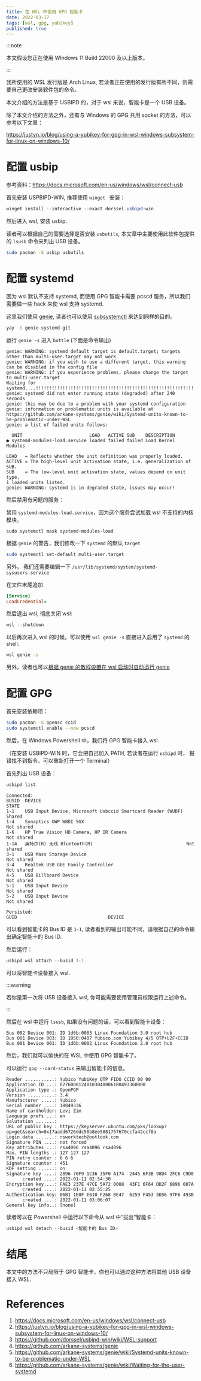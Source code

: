 ```yaml
---
title: 在 WSL 中使用 GPG 智能卡
date: 2022-03-17
tags: [wsl, gpg, yubikey]
published: true
---
```


:::note

本文假设您正在使用 WIndows 11 Build 22000 及以上版本。

:::

我所使用的 WSL 发行版是 Arch Linux, 若读者正在使用的发行版有所不同，则需要自己更改安装软件包的命令。

本文介绍的方法是基于 USBIPD 的，对于 wsl 来说，智能卡是一个 USB 设备。

除了本文介绍的方法之外，还有与 Windows 的 GPG 共用 socket 的方法，可以参考以下文章：

https://justyn.io/blog/using-a-yubikey-for-gpg-in-wsl-windows-subsystem-for-linux-on-windows-10/

# 配置 usbip

参考资料：https://docs.microsoft.com/en-us/windows/wsl/connect-usb

首先安装 USPBIPD-WIN, 推荐使用 `winget ` 安装：

```powershell
winget install --interactive --exact dorssel.usbipd-win
```

然后进入 wsl, 安装 usbip.

读者可以根据自己的需要选择是否安装 `usbutils`, 本文章中主要使用此软件包提供的 `lsusb` 命令来列出 USB 设备。

```zsh
sudo pacman -S usbip usbutils
```

# 配置 systemd

因为 wsl 默认不支持 systemd, 而使用 GPG 智能卡需要 pcscd 服务，所以我们需要做一些 hack 来使 wsl 支持 systemd.

这里我们使用 [genie](https://github.com/arkane-systems/genie), 读者也可以使用 [subsystemctl](https://github.com/sorah/subsystemctl) 来达到同样的目的。

```zsh
yay -S genie-systemd-git
```

运行 `genie -s` 进入 `bottle` (下面是命令输出)

```
genie: WARNING: systemd default target is default.target; targets other than multi-user.target may not work
genie: WARNING: if you wish to use a different target, this warning can be disabled in the config file
genie: WARNING: if you experience problems, please change the target to multi-user.target
Waiting for systemd....!!!!!!!!!!!!!!!!!!!!!!!!!!!!!!!!!!!!!!!!!!!!!!!!!!!!!!!!!!!!!!!!!!!!!!!!!!!!!!!!!!!!!!!!!!!!!!!!!!!!!!!!!!!!!!!!!!!!!!!!!!!!!!!!!!!!!!!!!!!!!!!!!!!!!!!!!!!!!!!!!!!!!!!!!!!!!!!!!!!!!!!!!!!!!!!!!!!!!!!!!!!!!!!!!!!!!!!!!!!!!!!!!!!!!!!!!!!!!!!!
genie: systemd did not enter running state (degraded) after 240 seconds
genie: this may be due to a problem with your systemd configuration
genie: information on problematic units is available at https://github.com/arkane-systems/genie/wiki/Systemd-units-known-to-be-problematic-under-WSL
genie: a list of failed units follows:

  UNIT                         LOAD   ACTIVE SUB    DESCRIPTION
● systemd-modules-load.service loaded failed failed Load Kernel Modules

LOAD   = Reflects whether the unit definition was properly loaded.
ACTIVE = The high-level unit activation state, i.e. generalization of SUB.
SUB    = The low-level unit activation state, values depend on unit type.
1 loaded units listed.
genie: WARNING: systemd is in degraded state, issues may occur!
```

然后禁用有问题的服务：

禁用 `systemd-modules-load.service`，因为这个服务尝试加载 wsl 不支持的内核模块。

```
sudo systemctl mask systemd-modules-load
```

根据 `genie` 的警告，我们修改一下 `systemd` 的默认 `target`

```zsh
sudo systemctl set-default multi-user.target
```

另外， 我们还需要编辑一下 `/usr/lib/systemd/system/systemd-sysusers.service`

在文件末尾追加

```ini
[Service]
LoadCredential=
```

然后退出 wsl, 彻底关闭 wsl:

```powershell
wsl --shutdown
```

以后再次进入 wsl 的时候，可以使用 `wsl genie -s` 直接进入启用了 `systemd` 的 shell.

```zsh
wsl genie -s
```

另外，读者也可以[根据 genie 的教程设置在 wsl 启动时自动运行 genie](https://github.com/arkane-systems/genie/wiki/Automatically-starting-genie-on-every-shell-session)

# 配置 GPG

首先安装依赖项：

```zsh
sudo pacman -S opensc ccid
sudo systemctl enable --now pcscd
```

然后，在 Windows Powershell 中，我们将 GPG 智能卡接入 wsl.

（在安装 USBIPD-WIN 时，它会把自己加入 PATH, 若读者在运行 `usbipd` 时， 报错找不到指令，可以重新打开一个 Terminal）

首先列出 USB 设备：

```powershell
usbipd list
```

```
Connected:
BUSID  DEVICE                                                        STATE
1-1    USB Input Device, Microsoft Usbccid Smartcard Reader (WUDF)   Shared
1-4    Synaptics UWP WBDI SGX                                        Not shared
1-6    HP True Vision HD Camera, HP IR Camera                        Not shared
1-14   英特尔(R) 无线 Bluetooth(R)                                   Not shared
3-1    USB Mass Storage Device                                       Not shared
3-4    Realtek USB GbE Family Controller                             Not shared
4-5    USB Billboard Device                                          Not shared
5-1    USB Input Device                                              Not shared
5-2    USB Input Device                                              Not shared

Persisted:
GUID                                  DEVICE
```

可以看到智能卡的 Bus ID 是 `1-1`, 读者看到的输出可能不同，请根据自己的命令输出确定智能卡的 Bus ID.

然后运行：

```powershell
usbipd wsl attach --busid 1-1
```

可以将智能卡设备接入 wsl.

:::warning

若你是第一次将 USB 设备接入 wsl, 你可能需要使用管理员权限运行上述命令。

:::

然后在 wsl 中运行 `lsusb`, 如果没有问题的话，可以看到智能卡设备：

```
Bus 002 Device 001: ID 1d6b:0003 Linux Foundation 3.0 root hub
Bus 001 Device 003: ID 1050:0407 Yubico.com Yubikey 4/5 OTP+U2F+CCID
Bus 001 Device 001: ID 1d6b:0002 Linux Foundation 2.0 root hub
```

然后，我们就可以愉快的在 WSL 中使用 GPG 智能卡了。

可以运行 `gpg --card-status` 来输出智能卡的信息。

```
Reader ...........: Yubico YubiKey OTP FIDO CCID 00 00
Application ID ...: D2760001240103040006180493360000
Application type .: OpenPGP
Version ..........: 3.4
Manufacturer .....: Yubico
Serial number ....: 18049336
Name of cardholder: Levi Zim
Language prefs ...: en
Salutation .......:
URL of public key : https://keyserver.ubuntu.com/pks/lookup?op=get&search=0x17aadd6726ddc58b8ee5881757670ccfa42ccf0a
Login data .......: rsworktech@outlook.com
Signature PIN ....: not forced
Key attributes ...: rsa4096 rsa4096 rsa4096
Max. PIN lengths .: 127 127 127
PIN retry counter : 6 6 6
Signature counter : 451
KDF setting ......: on
Signature key ....: 2896 70F9 1C36 35F0 A174  2445 6F3B 98D4 2FC6 C9D8
      created ....: 2022-01-11 02:54:30
Encryption key....: FAE3 237E 47CE 5A72 0008  43F1 6F64 DD2F 6896 007A
      created ....: 2022-01-11 02:55:25
Authentication key: 06B1 1E0F E610 F268 BE47  6259 F453 5D56 97F6 493B
      created ....: 2022-01-11 03:06:07
General key info..: [none]
```

读者可以在 Powershell 中运行以下命令从 wsl 中“拔出“智能卡：

```powershell
usbipd wsl detach --busid <智能卡的 Bus ID>
```

# 结尾

本文中的方法不只局限于 GPG 智能卡，你也可以通过这种方法将其他 USB 设备接入 WSL.

# References

1. https://docs.microsoft.com/en-us/windows/wsl/connect-usb
2. https://justyn.io/blog/using-a-yubikey-for-gpg-in-wsl-windows-subsystem-for-linux-on-windows-10/
3. https://github.com/dorssel/usbipd-win/wiki/WSL-support
4. https://github.com/arkane-systems/genie
5. https://github.com/arkane-systems/genie/wiki/Systemd-units-known-to-be-problematic-under-WSL
6. https://github.com/arkane-systems/genie/wiki/Waiting-for-the-user-systemd
